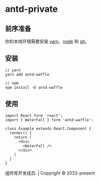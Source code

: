 
<Meta title="快速开始" />

<style>{`
  .title {
    text-align: center;
  }
  .footer {
    position:absolute;
    bottom:20px;
    text-align: center;
    font-size: 12px;
  }
`}</style>

<h1 className="title">antd-private</h1>


## 前序准备

你的本地环境需要安装 [yarn](https://yarnpkg.com)、[node](http://nodejs.org/) 和 [git](https://git-scm.com/)。

## 安装

```
// yarn
yarn add antd-waffle

// npm
npm install -D antd-waffle

```

## 使用

```
import React form 'react';
import { WaterFall } form 'antd-waffle';

class Example extends React.Component {
  render() {
    return (
      <div>
        <WaterFall />
      </div>
    )
  }
}

```

<div class="footer">
  组件库开发成员: | Copyright © 2022-present
</div>

